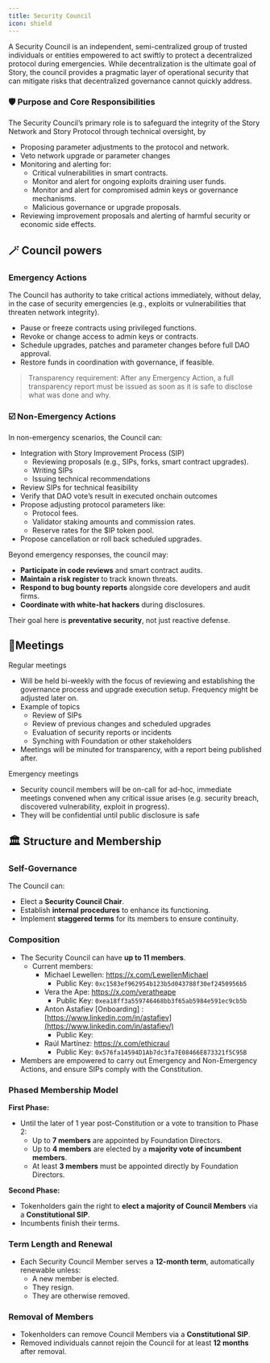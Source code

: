 ```yaml
---
title: Security Council
icon: shield
---
```


A Security Council is an independent, semi-centralized group of trusted individuals or entities empowered to act swiftly to protect a decentralized protocol during emergencies. While decentralization is the ultimate goal of Story, the council provides a pragmatic layer of operational security that can mitigate risks that decentralized governance cannot quickly address.

### 🛡️ Purpose and Core Responsibilities

The Security Council’s primary role is to safeguard the integrity of the Story Network and Story Protocol through technical oversight, by

- Proposing parameter adjustments to the protocol and network.
- Veto network upgrade or parameter changes
- Monitoring and alerting for:
  - Critical vulnerabilities in smart contracts.
  - Monitor and alert for ongoing exploits draining user funds.
  - Monitor and alert for compromised admin keys or governance mechanisms.
  - Malicious governance or upgrade proposals.
- Reviewing improvement proposals and alerting of harmful security or economic side effects.

## 🪄 Council powers

### **Emergency Actions**

The Council has authority to take critical actions immediately, without delay, in the case of security emergencies (e.g., exploits or vulnerabilities that threaten network integrity).

- Pause or freeze contracts using privileged functions.
- Revoke or change access to admin keys or contracts.
- Schedule upgrades, patches and parameter changes before full DAO approval.
- Restore funds in coordination with governance, if feasible.

> Transparency requirement: After any Emergency Action, a full transparency report must be issued as soon as it is safe to disclose what was done and why.

### ☑️ **Non-Emergency Actions**

In non-emergency scenarios, the Council can:

- Integration with Story Improvement Process (SIP)
  - Reviewing proposals (e.g., SIPs, forks, smart contract upgrades).
  - Writing SIPs
  - Issuing technical recommendations
- Review SIPs for technical feasibility
- Verify that DAO vote’s result in executed onchain outcomes
- Propose adjusting protocol parameters like:
  - Protocol fees.
  - Validator staking amounts and commission rates.
  - Reserve rates for the $IP token pool.
- Propose cancellation or roll back scheduled upgrades.

Beyond emergency responses, the council may:

- **Participate in code reviews** and smart contract audits.
- **Maintain a risk register** to track known threats.
- **Respond to bug bounty reports** alongside core developers and audit firms.
- **Coordinate with white-hat hackers** during disclosures.

Their goal here is **preventative security**, not just reactive defense.

## 🤝Meetings

Regular meetings

- Will be held bi-weekly with the focus of reviewing and establishing the governance process and upgrade execution setup. Frequency might be adjusted later on.
- Example of topics
  - Review of SIPs
  - Review of previous changes and scheduled upgrades
  - Evaluation of security reports or incidents
  - Synching with Foundation or other stakeholders
- Meetings will be minuted for transparency, with a report being published after.

Emergency meetings

- Security council members will be on-call for ad-hoc, immediate meetings convened when any critical issue arises (e.g. security breach, discovered vulnerability, exploit in progress).
- They will be confidential until public disclosure is safe

## 🏛️ Structure and Membership

### **Self-Governance**

The Council can:

- Elect a **Security Council Chair**.
- Establish **internal procedures** to enhance its functioning.
- Implement **staggered terms** for its members to ensure continuity.

### Composition

- The Security Council can have **up to 11 members**.
  - Current members:
    - Michael Lewellen: https://x.com/LewellenMichael
      - Public Key: `0xc1583ef962954b123b5d043788f30ef2450956b5`
    - Vera the Ape: https://x.com/veratheape
      - Public Key: `0xea18ff3a559746468bb3f65ab5984e591ec9cb5b`
    - Anton Astafiev [Onboarding] : [https://www.linkedin.com/in/astafiev](https://www.linkedin.com/in/astafiev/)
      - Public Key:
    - Raúl Martínez: https://x.com/ethicraul
      - Public Key: `0x576fa14594D1Ab7dc3fa7E08466E873321f5C95B`
- Members are empowered to carry out Emergency and Non-Emergency Actions, and ensure SIPs comply with the Constitution.

### Phased Membership Model

**First Phase:**

- Until the later of 1 year post-Constitution or a vote to transition to Phase 2:
  - Up to **7 members** are appointed by Foundation Directors.
  - Up to **4 members** are elected by a **majority vote of incumbent members**.
  - At least **3 members** must be appointed directly by Foundation Directors.

**Second Phase:**

- Tokenholders gain the right to **elect a majority of Council Members** via a **Constitutional SIP**.
- Incumbents finish their terms.

### Term Length and Renewal

- Each Security Council Member serves a **12-month term**, automatically renewable unless:
  - A new member is elected.
  - They resign.
  - They are otherwise removed.

### Removal of Members

- Tokenholders can remove Council Members via a **Constitutional SIP**.
- Removed individuals cannot rejoin the Council for at least **12 months** after removal.
